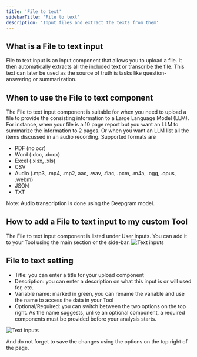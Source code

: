 ```yaml
---
title: 'File to text'
sidebarTitle: 'File to text'
description: 'Input files and extract the texts from them'
---
```


## What is a File to text input
File to text input is an input component that allows you to upload a file. It then 
automatically extracts all the included text or transcribe the file. This text can
later be used as the source of truth is tasks like question-answering or summarization.

## When to use the File to text component
The File to text input component is suitable for when you need to upload a file
to provide the consisting information to a Large Language Model (LLM).
For instance, when your file is a 10 page report but you want an LLM to summarize
the information to 2 pages. Or when you want an LLM list all the items discussed in
an audio recording.
Supported formats are 
* PDF (no ocr)
* Word (.doc, .docx)
* Excel (.xlsx, .xls)
* CSV
* Audio (.mp3, .mp4, .mp2, aac, .wav, .flac, .pcm, .m4a, .ogg, .opus, .webm)
* JSON
* TXT

Note: Audio transcription is done using the Deepgram model.

## How to add a File to text input to my custom Tool
The File to text input component is listed under User inputs. You can add it to your
Tool using the main section or the side-bar.
![Text inputs](/images/build-custom-tools/user-input/file-to-text-input-1.png)

## File to text setting
* Title: you can enter a title for your upload component
* Description: you can enter a description on what this input is or will used for, etc.
* Variable name: marked in green, you can rename the variable and use the name to access the 
data in your Tool
* Optional/Required: you can switch between the two options on the top right. As the name suggests, 
unlike an optional component, a required components must be provided before your analysis starts.

![Text inputs](/images/build-custom-tools/user-input/file-to-text-input-details1.png)

And do not forget to save the changes using the options on the top right of the page.